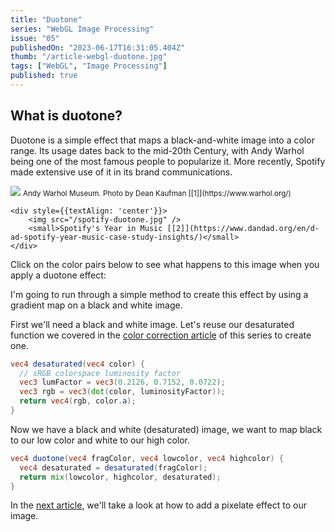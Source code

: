 ```yaml
---
title: "Duotone"
series: "WebGL Image Processing"
issue: "05"
publishedOn: "2023-06-17T16:31:05.404Z"
thumb: "/article-webgl-duotone.jpg"
tags: ["WebGL", "Image Processing"]
published: true
---
```


<WebGLImageProcessingIntro />

## What is duotone?

Duotone is a simple effect that maps a black-and-white image into a color range. Its usage dates back to the mid-20th Century, with Andy Warhol being one of the most famous people to popularize it. More recently, Spotify made extensive use of it in its brand communications.

<div style={{display: 'flex', gap: '10px', marginBottom: '20px'}}>
    <div style={{textAlign: 'center', marginBottom: 20}}>
        <img src="/andywarhol-museum.webp" />
        <small>Andy Warhol Museum. Photo by Dean Kaufman [[1]](https://www.warhol.org/)</small>
    </div>

    <div style={{textAlign: 'center'}}>
        <img src="/spotify-duotone.jpg" />
        <small>Spotify's Year in Music [[2]](https://www.dandad.org/en/d-ad-spotify-year-music-case-study-insights/)</small>
    </div>
</div>

Click on the color pairs below to see what happens to this image when you apply a duotone effect:

<Duotone />

I'm going to run through a simple method to create this effect by using a gradient map on a black and white image.

First we'll need a black and white image. Let's reuse our desaturated function we covered in the [color correction article](/p/webgl-color-correction) of this series to create one.

```glsl
vec4 desaturated(vec4 color) {
  // sRGB colorspace luminosity factor
  vec3 lumFactor = vec3(0.2126, 0.7152, 0.0722);
  vec3 rgb = vec3(dot(color, luminosityFactor));
  return vec4(rgb, color.a);
}
```

Now we have a black and white (desaturated) image, we want to map black to our low color and white to our high color.

```glsl
vec4 duotone(vec4 fragColor, vec4 lowcolor, vec4 highcolor) {
  vec4 desaturated = desaturated(fragColor);
  return mix(lowcolor, highcolor, desaturated);
}
```

In the [next article](/p/webgl-pixelate), we'll take a look at how to add a pixelate effect to our image.

<ArticlePreview slug="webgl-pixelate" />
